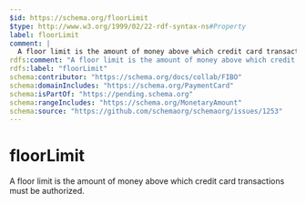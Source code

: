 ```yaml
---
$id: https://schema.org/floorLimit
$type: http://www.w3.org/1999/02/22-rdf-syntax-ns#Property
label: floorLimit
comment: |
  A floor limit is the amount of money above which credit card transactions must be authorized.
rdfs:comment: "A floor limit is the amount of money above which credit card transactions must be authorized."
rdfs:label: "floorLimit"
schema:contributor: "https://schema.org/docs/collab/FIBO"
schema:domainIncludes: "https://schema.org/PaymentCard"
schema:isPartOf: "https://pending.schema.org"
schema:rangeIncludes: "https://schema.org/MonetaryAmount"
schema:source: "https://github.com/schemaorg/schemaorg/issues/1253"
---
```


# floorLimit

A floor limit is the amount of money above which credit card transactions must be authorized.

